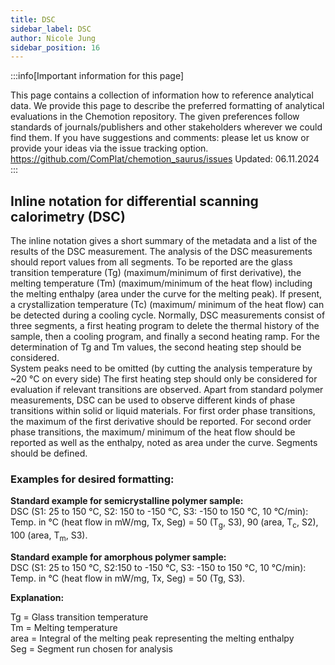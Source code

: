 ```yaml
---
title: DSC
sidebar_label: DSC
author: Nicole Jung
sidebar_position: 16
---
```


:::info[Important information for this page] 

This page contains a collection of information how to reference analytical data. We provide this page to describe the preferred formatting of analytical evaluations in the Chemotion repository. The given preferences follow standards of journals/publishers and other stakeholders wherever we could find them. If you have suggestions and comments: please let us know or provide your ideas via the issue tracking option. 
https://github.com/ComPlat/chemotion_saurus/issues
Updated: 06.11.2024
:::

## Inline notation for differential scanning calorimetry  (DSC) 

The inline notation gives a short summary of the metadata and a list of the results of the DSC measurement. 
The analysis of the DSC measurements should report values from all segments. To be reported are the glass transition temperature (Tg) (maximum/minimum of first derivative), the melting temperature (Tm) (maximum/minimum of the heat flow) including the melting enthalpy (area under the curve for the melting peak). If present, a crystallization temperature (Tc) (maximum/ minimum of the heat flow) can be detected during a cooling cycle.
Normally, DSC measurements consist of three segments, a first heating program to delete the thermal history of the sample, then a cooling program, and finally a second heating ramp. For the determination of Tg and Tm values, the second heating step should be considered.  
System peaks need to be omitted (by cutting the analysis temperature by  ~20 °C on every side)
The first heating step should only be considered for evaluation if relevant transitions are observed.
Apart from standard polymer measurements, DSC can be used to observe different kinds of phase transitions within solid or liquid materials. For first order phase transitions, the maximum of the first derivative should be reported. For second order phase transitions, the maximum/ minimum of the heat flow should be reported as well as the enthalpy, noted as area under the curve.
Segments should be defined.


### Examples for desired formatting:

**Standard example for semicrystalline polymer sample:** <br /> 
DSC (S1: 25 to 150 °C, S2: 150 to -150 °C, S3: -150 to 150 °C, 10 °C/min): Temp. in °C (heat flow in mW/mg, Tx, Seg) = 50 (T<sub>g</sub>, S3), 90 (area, T<sub>c</sub>, S2), 100 (area, T<sub>m</sub>, S3). <br />

**Standard example for amorphous polymer sample:** <br /> 
DSC (S1: 25 to 150 °C, S2:150 to -150 °C, S3: -150 to 150 °C, 10 °C/min): Temp. in °C (heat flow in mW/mg, Tx, Seg) = 50 (Tg, S3).


**Explanation:** <br /> 

Tg = Glass transition temperature <br />
Tm = Melting temperature <br />
area = Integral of the melting peak representing the melting enthalpy <br />
Seg = Segment run chosen for analysis <br />
